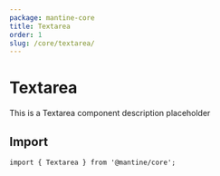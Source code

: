 ```yaml
---
package: mantine-core
title: Textarea
order: 1
slug: /core/textarea/
---
```


# Textarea

This is a Textarea component description placeholder

<PageHeader
  source="mantine-core/src/Textarea/Textarea.tsx"
  docs="core/Textarea.mdx"
  package="@mantine/core"
/>

## Import

```tsx
import { Textarea } from '@mantine/core';
```

<PropsTable component="Textarea" />
